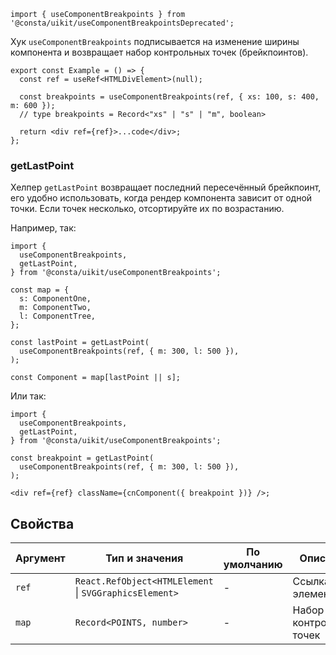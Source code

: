 
```tsx
import { useComponentBreakpoints } from '@consta/uikit/useComponentBreakpointsDeprecated';
```

<UseComponentBreakpointsExample />

Хук `useComponentBreakpoints` подписывается на изменение ширины компонента и возвращает набор контрольных точек (брейкпоинтов).

```tsx
export const Example = () => {
  const ref = useRef<HTMLDivElement>(null);

  const breakpoints = useComponentBreakpoints(ref, { xs: 100, s: 400, m: 600 });
  // type breakpoints = Record<"xs" | "s" | "m", boolean>

  return <div ref={ref}>...code</div>;
};
```

### getLastPoint

Хелпер `getLastPoint` возвращает последний пересечённый брейкпоинт, его удобно использовать, когда рендер компонента зависит от одной точки. Если точек несколько, отсортируйте их по возрастанию.

Например, так:

```tsx
import {
  useComponentBreakpoints,
  getLastPoint,
} from '@consta/uikit/useComponentBreakpoints';

const map = {
  s: ComponentOne,
  m: ComponentTwo,
  l: ComponentTree,
};

const lastPoint = getLastPoint(
  useComponentBreakpoints(ref, { m: 300, l: 500 }),
);

const Component = map[lastPoint || s];
```

Или так:

```tsx
import {
  useComponentBreakpoints,
  getLastPoint,
} from '@consta/uikit/useComponentBreakpoints';

const breakpoint = getLastPoint(
  useComponentBreakpoints(ref, { m: 300, l: 500 }),
);

<div ref={ref} className={cnComponent({ breakpoint })} />;
```

## Свойства

| Аргумент | Тип и значения                                             | По умолчанию | Описание                |
| -------- | ---------------------------------------------------------- | ------------ | ----------------------- |
| `ref`    | `React.RefObject<HTMLElement` &#124; `SVGGraphicsElement>` | -            | Ссылка на элемент       |
| `map`    | `Record<POINTS, number>`                                   | -            | Набор контрольных точек |
